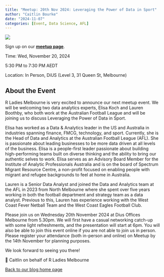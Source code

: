```yaml
---
title: "Meetup: 20th Nov 2024: Leveraging the Power of Data in Sport"
author: "Caitlin Bourke"
date: "2024-11-07"
categories: [Event, Data Science, AFL]
---
```


![](images/RLadiesMelb_201124_Flyer.png)

::: {.column-margin}

Sign up on our [**meetup page**](https://www.meetup.com/rladies-melbourne/events/304124032/?eventOrigin=group_events_list). 

Time: Wed, November 20, 2024

5:30 PM to 7:30 PM AEDT

Location: In Person, DiUS (Level 3, 31 Queen St, Melbourne)
:::

## About the Event
R Ladies Melbourne is very excited to announce our next meetup event. We will be welcoming two data analytics experts, Elisa Koch and Lauren Boothby, who both work at the Australian Football League and will be joining us to discuss Leveraging the Power of Data in Sport.

Elisa has worked as a Data & Analytics leader in the US and Australia in industries spanning finance, FMCG, technology, and sport. Currently, she is the Head of Data and Analytics at the Australian Football League (AFL). She is passionate about leading businesses to be more data driven at all levels of the business. Elisa is a people-first leader passionate about building high-performing teams built on diverse thinking and the ability to bring our authentic selves to work. Elisa serves as an Advisory Board Member for the Institute of Analytic Professionals Australia and is on the board of Spectrum Migrant Resource Centre, a non-profit focused on enabling people with migrant and refugee backgrounds to feel at home in Australia.

Lauren is a Senior Data Analyst and joined the Data and Analytics team at the AFL in 2023 from North Melbourne where she spent over five years working in both the football department and strategy team as a data analyst. Previous to this, Lauren has experience working with the West Coast Fever Netball Team and the West Coast Eagles Football Club.

Please join us on Wednesday 20th November 2024 at Dius Offices Melbourne from 5.30pm. We will first have a casual networking catch-up with some light refreshments, and the presentation will start at 6pm. You will also be able to join this event online if you are not able to join us in person. Please register your attendance (both in-person and online) on Meetup by the 14th November for planning purposes.

We look forward to seeing you there!

💜 Caitlin on behalf of R Ladies Melbourne

[Back to our blog home page](blog_index.qmd)